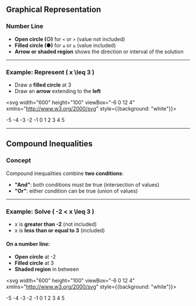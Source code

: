## Graphical Representation

### Number Line

- **Open circle (○)** for `<` or `>` (value not included)  
- **Filled circle (●)** for `≤` or `≥` (value included)  
- **Arrow or shaded region** shows the direction or interval of the solution

---

### Example: Represent \( x \leq 3 \)

- Draw a **filled circle** at 3  
- Draw an **arrow** extending to the **left**  


<svg width="600" height="100" viewBox="-6 0 12 4" xmlns="http://www.w3.org/2000/svg" style={{background: "white"}}>
  <line x1="-5" y1="2" x2="5" y2="2" stroke="black" strokeWidth="0.1"/>

  <g fontSize="1.2" fontFamily="Arial, sans-serif" fill="black">
    <line x1="-5" y1="1.7" x2="-5" y2="2.3" stroke="black" strokeWidth="0.1"/>
    <text x="-5.4" y="3.2">-5</text>
    <line x1="-4" y1="1.7" x2="-4" y2="2.3" stroke="black" strokeWidth="0.1"/>
    <text x="-4.4" y="3.2">-4</text>
    <line x1="-3" y1="1.7" x2="-3" y2="2.3" stroke="black" strokeWidth="0.1"/>
    <text x="-3.4" y="3.2">-3</text>
    <line x1="-2" y1="1.7" x2="-2" y2="2.3" stroke="black" strokeWidth="0.1"/>
    <text x="-2.4" y="3.2">-2</text>
    <line x1="-1" y1="1.7" x2="-1" y2="2.3" stroke="black" strokeWidth="0.1"/>
    <text x="-1.4" y="3.2">-1</text>
    <line x1="0" y1="1.7" x2="0" y2="2.3" stroke="black" strokeWidth="0.1"/>
    <text x="-0.2" y="3.2">0</text>
    <line x1="1" y1="1.7" x2="1" y2="2.3" stroke="black" strokeWidth="0.1"/>
    <text x="0.6" y="3.2">1</text>
    <line x1="2" y1="1.7" x2="2" y2="2.3" stroke="black" strokeWidth="0.1"/>
    <text x="1.6" y="3.2">2</text>
    <line x1="3" y1="1.7" x2="3" y2="2.3" stroke="black" strokeWidth="0.1"/>
    <text x="2.6" y="3.2">3</text>
    <line x1="4" y1="1.7" x2="4" y2="2.3" stroke="black" strokeWidth="0.1"/>
    <text x="3.6" y="3.2">4</text>
    <line x1="5" y1="1.7" x2="5" y2="2.3" stroke="black" strokeWidth="0.1"/>
    <text x="4.6" y="3.2">5</text>
  </g>

  <circle cx="3" cy="2" r="0.3" fill="black"/>

  <line x1="-5" y1="2" x2="3" y2="2" stroke="blue" strokeWidth="0.15"/>
  <polygon points="-5,2 -4.7,1.85 -4.7,2.15" fill="blue"/>
</svg>


---

## Compound Inequalities

### Concept

Compound inequalities combine **two conditions**:

- **"And"**: both conditions must be true (intersection of values)
- **"Or"**: either condition can be true (union of values)

---

### Example: Solve \( -2 < x \leq 3 \)

- x is **greater than -2** (not included)  
- x is **less than or equal to 3** (included)  

#### On a number line:
- **Open circle** at -2  
- **Filled circle** at 3  
- **Shaded region** in between  

<svg width="600" height="100" viewBox="-6 0 12 4" xmlns="http://www.w3.org/2000/svg" style={{background: "white"}}>
  <line x1="-5" y1="2" x2="5" y2="2" stroke="black" strokeWidth="0.1"/>

  <g fontSize="1.2" fontFamily="Arial, sans-serif" fill="black">
    <line x1="-5" y1="1.7" x2="-5" y2="2.3" stroke="black" strokeWidth="0.1"/>
    <text x="-5.4" y="3.2">-5</text>
    <line x1="-4" y1="1.7" x2="-4" y2="2.3" stroke="black" strokeWidth="0.1"/>
    <text x="-4.4" y="3.2">-4</text>
    <line x1="-3" y1="1.7" x2="-3" y2="2.3" stroke="black" strokeWidth="0.1"/>
    <text x="-3.4" y="3.2">-3</text>
    <line x1="-2" y1="1.7" x2="-2" y2="2.3" stroke="black" strokeWidth="0.1"/>
    <text x="-2.4" y="3.2">-2</text>
    <line x1="-1" y1="1.7" x2="-1" y2="2.3" stroke="black" strokeWidth="0.1"/>
    <text x="-1.4" y="3.2">-1</text>
    <line x1="0" y1="1.7" x2="0" y2="2.3" stroke="black" strokeWidth="0.1"/>
    <text x="-0.2" y="3.2">0</text>
    <line x1="1" y1="1.7" x2="1" y2="2.3" stroke="black" strokeWidth="0.1"/>
    <text x="0.6" y="3.2">1</text>
    <line x1="2" y1="1.7" x2="2" y2="2.3" stroke="black" strokeWidth="0.1"/>
    <text x="1.6" y="3.2">2</text>
    <line x1="3" y1="1.7" x2="3" y2="2.3" stroke="black" strokeWidth="0.1"/>
    <text x="2.6" y="3.2">3</text>
    <line x1="4" y1="1.7" x2="4" y2="2.3" stroke="black" strokeWidth="0.1"/>
    <text x="3.6" y="3.2">4</text>
    <line x1="5" y1="1.7" x2="5" y2="2.3" stroke="black" strokeWidth="0.1"/>
    <text x="4.6" y="3.2">5</text>
  </g>

  <circle cx="-2" cy="2" r="0.3" fill="white" stroke="black" strokeWidth="0.15"/>

  <circle cx="3" cy="2" r="0.3" fill="black"/>

  <line x1="-2" y1="2" x2="3" y2="2" stroke="blue" strokeWidth="0.15"/>
</svg>